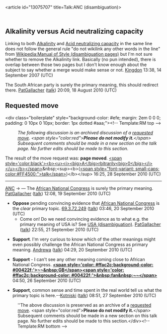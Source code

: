 <article id="13075707" title=Talk:ANC (disambiguation)>
	<talkpage id="13075707" title="Talk:ANC (disambiguation)">
{{DisambigProject|class=|importance=}}

== Alkalinity versus Acid neutralizing capacity ==

Linking to both [[Alkalinity]] and [[Acid neutralizing capacity]] in the same line does not follow the general rule &quot;do not wikilink any other words in the line&quot; from [[Wikipedia:Manual of Style (disambiguation pages)]] but I'm not sure whether to remove the Alkalinity link.  Basically (no pun intended), there is overlap between those two pages but I don't know enough about the subject to say whether a merge would make sense or not. [[User:Kingdon|Kingdon]] 13:38, 14 September 2007 (UTC)

The South African party is surely the primary meaning, this should redirect there. [[User:PatGallacher|PatGallacher]] ([[User talk:PatGallacher|talk]]) 20:09, 18 August 2010 (UTC)

== Requested move ==
&lt;div class=&quot;boilerplate&quot; style=&quot;background-color: #efe; margin: 2em 0 0 0; padding: 0 10px 0 10px; border: 1px dotted #aaa;&quot;&gt;&lt;!-- Template:RM top --&gt;
:''The following discussion is an archived discussion of a [[WP:RM|requested move]]. &lt;span style=&quot;color:red&quot;&gt;'''Please do not modify it.'''&lt;/span&gt; Subsequent comments should be made in a new section on the talk page. No further edits should be made to this section. ''

The result of the move request was: '''page moved'''. [[User:Arbitrarily0|&lt;span style='color:black'&gt;&lt;b&gt;&lt;u&gt;&lt;i&gt;&lt;big&gt;A&lt;/big&gt;rbitrarily&lt;big&gt;0&lt;/big&gt;&lt;/i&gt;&lt;/u&gt;&lt;/b&gt;&lt;/span&gt;]]&amp;nbsp;&lt;sup&gt;&lt;b&gt;([[User talk:Arbitrarily0|&lt;span style=&quot;font-variant: small-caps; color:#FF4500;&quot;&gt;talk&lt;/span&gt;]])&lt;/b&gt;&lt;/sup&gt; 16:25, 28 September 2010 (UTC)

----

[[ANC]] → {{no redirect|1=ANC (disambiguation)}} — The [[African National Congress]] is surely the primary meaning. [[User:PatGallacher|PatGallacher]] ([[User talk:PatGallacher|talk]]) 12:08, 19 September 2010 (UTC)

*'''Oppose''' pending convincing evidence that [[African National Congress]] is the ''clear'' primary topic.  [[Special:Contributions/69.3.72.249|69.3.72.249]] ([[User talk:69.3.72.249|talk]]) 03:46, 20 September 2010 (UTC)
**Come on!  Do we need convincing evidence as to what e.g. the primary meaning of USA is?  See [[USA (disambiguation)]]. [[User:PatGallacher|PatGallacher]] ([[User talk:PatGallacher|talk]]) 22:55, 21 September 2010 (UTC)

*'''Support'''. I'm very curious to know which of the other meanings might even possibly challenge the African National Congress as primary meaning. [[User:Andrewa|Andrewa]] ([[User talk:Andrewa|talk]]) 04:29, 20 September 2010 (UTC)

*'''Support''' - I can't see any other meaning coming close to African National Congress.  '''[[User:GB fan|&lt;span style='color: #ffac2c;background-color: #00422f;'&gt;~~&amp;nbsp;GB&lt;/span&gt;]][[User talk:GB fan|&lt;span style='color: #ffac2c;background-color: #00422f;'&gt;&amp;nbsp;fan&amp;nbsp;~~&lt;/span&gt;]]''' 04:50, 26 September 2010 (UTC)

*'''Support''', common sense and time spent in the real world tell us what the primary topic is here.--[[User:Kotniski|Kotniski]] ([[User talk:Kotniski|talk]]) 08:51, 27 September 2010 (UTC)
:''The above discussion is preserved as an archive of a [[WP:RM|requested move]].  &lt;span style=&quot;color:red&quot;&gt;'''Please do not modify it.'''&lt;/span&gt; Subsequent comments should be made in a new section on this talk page. No further edits should be made to this section.&lt;/div&gt;&lt;!-- Template:RM bottom --&gt;
	</talkpage>
</article>